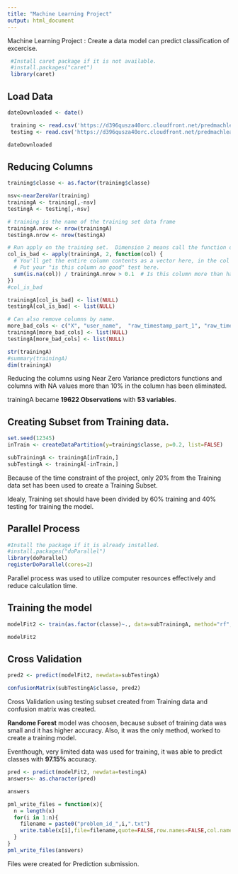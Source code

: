 ```yaml
---
title: "Machine Learning Project"
output: html_document
---
```


Machine Learning Project : Create a data model can predict classification of excercise. 

```r
 #Install caret package if it is not available.
 #install.packages("caret")
 library(caret)
```

## Load Data

```r
dateDownloaded <- date()

 training <- read.csv('https://d396qusza40orc.cloudfront.net/predmachlearn/pml-training.csv', na.strings="NA", stringsAsFactors=FALSE) 
 testing <- read.csv('https://d396qusza40orc.cloudfront.net/predmachlearn/pml-testing.csv', na.strings="NA", stringsAsFactors=FALSE) 

dateDownloaded
```

## Reducing Columns

```r
training$classe <- as.factor(training$classe)

nsv<-nearZeroVar(training)
trainingA <- training[,-nsv]
testingA <- testing[,-nsv]

# training is the name of the training set data frame
trainingA.nrow <- nrow(trainingA)
testingA.nrow <- nrow(testingA)

# Run apply on the training set.  Dimension 2 means call the function on each column.
col_is_bad <- apply(trainingA, 2, function(col) {
  # You'll get the entire column contents as a vector here, in the col parameter.
  # Put your "is this column no good" test here.
  sum(is.na(col)) / trainingA.nrow > 0.1  # Is this column more than half NA?
})
#col_is_bad

trainingA[col_is_bad] <- list(NULL)
testingA[col_is_bad] <- list(NULL)

# Can also remove columns by name.
more_bad_cols <- c("X", "user_name",  "raw_timestamp_part_1", "raw_timestamp_part_2", "cvtd_timestamp", "new_window", "num_window")
trainingA[more_bad_cols] <- list(NULL)
testingA[more_bad_cols] <- list(NULL)

str(trainingA)
#summary(trainingA)
dim(trainingA)
```

Reducing the columns using Near Zero Variance predictors functions and columns with NA values more than 10% in the column has been eliminated. 

trainingA became **19622 Observations** with **53 variables**. 

## Creating Subset from Training data.
```r
set.seed(12345)
inTrain <- createDataPartition(y=training$classe, p=0.2, list=FALSE)

subTrainingA <- trainingA[inTrain,]
subTestingA <- trainingA[-inTrain,]
```

Because of the time constraint of the project, only 20% from the Training data set has been used to create a Training Subset.  

Idealy, Training set should have been divided by 60% training and 40% testing for training the model.

## Parallel Process

```r
#Install the package if it is already installed. 
#install.packages("doParallel")
library(doParallel)
registerDoParallel(cores=2)
```

Parallel process was used to utilize computer resources effectively and reduce calculation time.  

## Training the model
```r
modelFit2 <- train(as.factor(classe)~., data=subTrainingA, method="rf", prox=TRUE)

modelFit2
```

## Cross Validation
```r
pred2 <- predict(modelFit2, newdata=subTestingA)

confusionMatrix(subTestingA$classe, pred2)
```
Cross Validation using testing subset created from Training data and confusion matrix was created. 

**Randome Forest** model was choosen, because subset of training data was small and it has higher accuracy.  Also, it was the only method, worked to create a training model. 

Eventhough, very limited data was used for training, it was able to predict classes with **97.15%** accuracy. 

```r
pred <- predict(modelFit2, newdata=testingA)
answers<- as.character(pred)

answers
```

```r
pml_write_files = function(x){
  n = length(x)
  for(i in 1:n){
    filename = paste0("problem_id_",i,".txt")
    write.table(x[i],file=filename,quote=FALSE,row.names=FALSE,col.names=FALSE)
  }
}
pml_write_files(answers)
```
Files were created for Prediction submission. 

